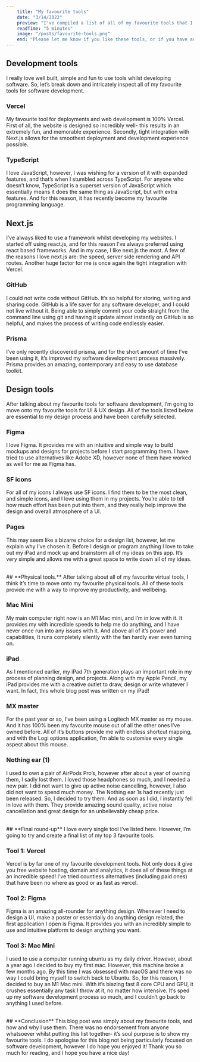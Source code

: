 ```yaml
---
    title: "My favourite tools"
    date: "3/14/2022"
    preview: "I've compiled a list of all of my favourite tools that I've used over the years, and turned it into a blog post!"
    readTime: "5 minutes"
    image: "/posts/favourite-tools.png"
    end: "Please let me know if you like these tools, or if you have anything else to add, and once again, thanks for reading!"
---
```


## **Development tools**
I really love well built, simple and fun to use tools whilst developing software. So, let’s break down and intricately inspect all of my favourite tools for software development.
<br/>

### Vercel
My favourite tool for deployments and web development is 100% Vercel. First of all, the website is designed so incredibly well- this results in an extremely fun, and memorable experience. Secondly, tight integration with Next.js allows for the smoothest deployment and development experience possible. 

### TypeScript
I love JavaScript, however, I was wishing for a version of it with expanded features, and that’s when I stumbled across TypeScript. For anyone who doesn’t know, TypeScript is a superset version of JavaScript which essentially means it does the same thing as JavaScript, but with extra features. And for this reason, it has recently become my favourite programming language.

## Next.js
I’ve always liked to use a framework whilst developing my websites. I started off using react.js, and for this reason I’ve always preferred using react based frameworks. And in my case, I like next.js the most. A few of the reasons I love next.js are: the speed, server side rendering and API routes. Another huge factor for me is once again the tight integration with Vercel.

###  GitHub
I could not write code without GitHub. It’s so helpful for storing, writing and sharing code. GitHub is a life saver for any software developer, and I could not live without it. Being able to simply commit your code straight from the command line using git and having it update almost instantly on GitHub is so helpful, and makes the process of writing code endlessly easier.

###  Prisma
I’ve only recently discovered prisma, and for the short amount of time I’ve been using it, it’s improved my software development process massively. Prisma provides an amazing, contemporary and easy to use database toolkit.
<br/>

## **Design tools**
After talking about my favourite tools for software development, I’m going to move onto my favourite tools for UI & UX design. All of the tools listed below are essential to my design process and have been carefully selected.
<br/>

### Figma
I love Figma. It provides me with an intuitive and simple way to build mockups and designs for projects before I start programming them. I have tried to use alternatives like Adobe XD, however none of them have worked as well for me as Figma has. 

### SF icons
For all of my icons I always use SF icons. I find them to be the most clean, and simple icons, and I love using them in my projects. You’re able to tell how much effort has been put into them, and they really help improve the design and overall atmosphere of a UI.

### Pages
This may seem like a bizarre choice for a design list, however, let me explain why I’ve chosen it. Before I design or program anything I love to take out my iPad and mock up and brainstorm all of my ideas on this app. It’s very simple and allows me with a great space to write down all of my ideas.

<br/>
## **Physical tools.**
After talking about all of my favourite virtual tools, I think it’s time to move onto my favourite physical tools. All of these tools provide me with a way to improve my productivity, and wellbeing.
<br/>

### Mac Mini
My main computer right now is an M1 Mac mini, and I’m in love with it. It provides my with incredible speeds to help me do anything, and I have never once run into any issues with it. And above all of it’s power and capabilities, It runs completely silently with the fan hardly ever even turning on.

### iPad
As I mentioned earlier, my iPad 7th generation plays an important role in my process of planning design, and projects. Along with my Apple Pencil, my iPad provides me with a creative outlet to draw, design or write whatever I want. In fact, this whole blog post was written on my iPad!
### MX master
For the past year or so, I’ve been using a Logitech MX master as my mouse. And it has 100% been my favourite mouse out of all the other ones I’ve owned before. All of it’s buttons provide me with endless shortcut mapping, and with the Logi options application, I’m able to customise every single aspect about this mouse.

### Nothing ear (1)
I used to own a pair of AirPods Pro’s, however after about a year of owning them, I sadly lost them. 
I loved those headphones so much, and I needed a new pair. I did not want to give up active noise cancelling, however, I also did not want to spend much money. 
The Nothing ear 1s had recently just been released. So, I decided to try them. And as soon as I did, I instantly fell in love with them. They provide amazing sound quality, active noise cancellation and great design for an unbelievably cheap price.

<br/>
## **Final round-up**
I love every single tool I’ve listed here. However, I’m going to try and create a final list of my top 3 favourite tools.
<br/>

### Tool 1: Vercel
Vercel is by far one of my favourite development tools. Not only does it give you free website hosting, domain and analytics, it does all of these things at an incredible speed! I’ve tried countless alternatives (including paid ones) that have been no where as good or as fast as vercel.

### Tool 2: Figma
Figma is an amazing all-rounder for anything design. 
Whenever I need to design a UI, make a poster or essentially do anything design related, the first application I open is Figma. It provides you with an incredibly simple to use and intuitive platform to design anything you want.

### Tool 3: Mac Mini
I used to use a computer running ubuntu as my daily driver. However, about a year ago I decided to buy my first mac. However, this machine broke a few months ago. By this time I was obsessed with macOS and there was no way I could bring myself to switch back to Ubuntu. 
So, for this reason, I decided to buy an M1 Mac mini. With it’s blazing fast 8 core CPU and GPU, it crushes essentially any task I throw at it, no matter how intensive. It’s sped up my software development process so much, and I couldn’t go back to anything I used before.

<br/>
## **Conclusion**
This blog post was simply about my favourite tools, and how and why I use them. 
There was no endorsement from anyone whatsoever whilst putting this list together- it’s soul purpose is to show my favourite tools. I do apologise for this blog not being particularly focused on software development, however I do hope you enjoyed it! Thank you so much for reading, and I hope you have a nice day!